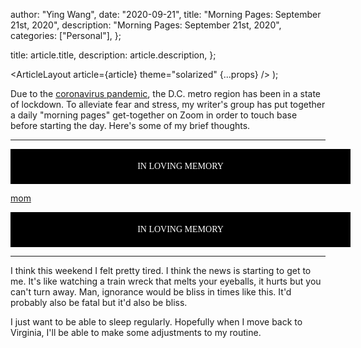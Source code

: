 
  author: "Ying Wang",
  date: "2020-09-21",
  title: "Morning Pages: September 21st, 2020",
  description: "Morning Pages: September 21st, 2020",
  categories: ["Personal"],
};

  title: article.title,
  description: article.description,
};

  <ArticleLayout article={article} theme="solarized" {...props} />
);

Due to the [coronavirus
pandemic](https://en.wikipedia.org/wiki/2019-20_coronavirus_pandemic), the D.C.
metro region has been in a state of lockdown. To alleviate fear and stress, my
writer's group has put together a daily "morning pages" get-together on Zoom in
order to touch base before starting the day. Here's some of my brief thoughts.

---

<div style="background-color: black; color: white; text-align: center; font-family: 'Times New Roman'; padding: 20px; width: 100%">
IN LOVING MEMORY
</div>

[mom](/img/posts/2020/09/21/morning_pages.jpg)

<div style="background-color: black; color: white; text-align: center; font-family: 'Times New Roman'; padding: 20px; width: 100%">
IN LOVING MEMORY
</div>

---

I think this weekend I felt pretty tired. I think the news is starting to get to
me. It's like watching a train wreck that melts your eyeballs, it hurts but you
can't turn away. Man, ignorance would be bliss in times like this. It'd probably
also be fatal but it'd also be bliss.

I just want to be able to sleep regularly. Hopefully when I move back to
Virginia, I'll be able to make some adjustments to my routine.
